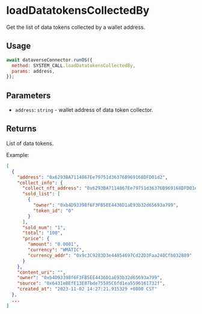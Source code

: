 # loadDatatokensCollectedBy

Get the list of data tokens collected by a wallet address.

## Usage

```js
await dataverseConnector.runOS({
  method: SYSTEM_CALL.loadDatatokensCollectedBy,
  params: address,
});
```

## Parameters

- `address`: `string` - wallet address of data token collector.

## Returns

List of data tokens.

Example:

```json
[
  {
    "address": "0x6293BA7114867Ee79751d36376B969168DFD01d2",
    "collect_info": {
      "collect_nft_address": "0x6293BA7114867Ee79751d36376B969168DFD01d2",
      "sold_list": [
        {
          "owner": "0xb4D93398f6F3FB5EE4436D1aE93b32d65693a799",
          "token_id": "0"
        }
      ],
      "sold_num": "1",
      "total": "100",
      "price": {
        "amount": "0.0001",
        "currency": "WMATIC",
        "currency_addr": "0x9c3C9283D3e44854697Cd22D3Faa240Cfb032889"
      }
    },
    "content_uri": "",
    "owner": "0xb4D93398f6F3FB5EE4436D1aE93b32d65693a799",
    "source": "0x6431eBEfE13E87bde75585C6fd1ea5596161732f",
    "created_at": "2023-11-02 14:27:21.915329 +0800 CST"
  },
  ...
]
```
